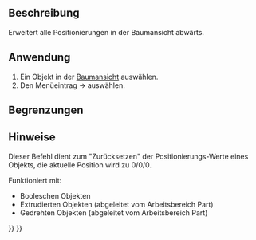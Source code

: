 <languages/>

{{Docnav/de
|[[OpenSCAD_Edgestofaces/de|Ecken Zu Flächen Umwandeln]]
|[[OpenSCAD_ExplodeGroup/de|Sprenge Gruppe]]
|[[OpenSCAD_Workbench/de|OpenSCAD]]
|IconL=OpenSCAD_Edgestofaces.svg
|IconR=OpenSCAD_ExplodeGroup.svg
|IconC=Workbench_OpenSCAD.svg
}}

{{GuiCommand/de
|Name=OpenSCAD ExpandPlacements
|Name/de=OpenSCAD PositionierungenErweitern
|MenuLocation=OpenSCAD → Positionierungen erweitern
|Workbenches=[[OpenSCAD_Workbench/de|OpenSCAD]]
}}

<span id="Description"></span>
==Beschreibung== 

Erweitert alle Positionierungen in der Baumansicht abwärts.

<span id="Usage"></span>
==Anwendung== 

# Ein Objekt in der [[Tree_view/de|Baumansicht]] auswählen.
# Den Menüeintrag {{KEY| OpenSCAD}}  →  {{KEY|[[Image:OpenSCAD_ExpandPlacements.svg|32px]] Positionierungen erweitern}} auswählen.

<span id="Limitations"></span>
==Begrenzungen==


<span id="Notes"></span>
==Hinweise== 

Dieser Befehl dient zum "Zurücksetzen" der Positionierungs-Werte eines Objekts, die aktuelle Position wird zu 0/0/0.

Funktioniert mit:
* Booleschen Objekten
* Extrudierten Objekten (abgeleitet vom Arbeitsbereich Part)
* Gedrehten Objekten (abgeleitet vom Arbeitsbereich Part)


{{Docnav/de
|[[OpenSCAD_Edgestofaces/de|Ecken Zu Flächen Umwandeln]]
|[[OpenSCAD_ExplodeGroup/de|Sprenge Gruppe]]
|[[OpenSCAD_Workbench/de|OpenSCAD]]
|IconL=OpenSCAD_Edgestofaces.svg
|IconR=OpenSCAD_ExplodeGroup.svg
|IconC=Workbench_OpenSCAD.svg
}}

{{OpenSCAD_Tools_navi{{#translation:}}}}
{{Userdocnavi{{#translation:}}}}